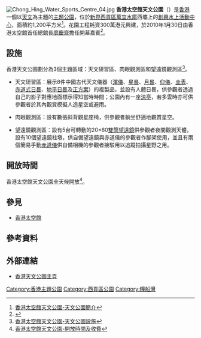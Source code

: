 [[File:Chong_Hing_Water_Sports_Centre_04.jpg|thumb]]
'''香港太空館天文公園'''（{{lang-en|Hong Kong Space Museum Astropark}}）是[[香港|香港]]一個以[[天文|天文]]為主題的[[主題公園|主題公園]]，位於[[新界|新界]][[西貢區|西貢區]][[萬宜水庫|萬宜水庫]]西壩上的[[創興水上活動中心|創興水上活動中心]]，面積約1,200平方米<ref name=main>[http://www.lcsd.gov.hk/CE/Museum/Space/Astropark/astropark_intro.php 香港太空館天文公園-天文公園簡介]</ref>。花園工程耗資300萬港元興建，於2010年1月30日由香港太空館首任總館長[[廖慶齊|廖慶齊]]擔任開幕嘉賓<ref name=hknews>{{cite news |url=http://www.info.gov.hk/gia/general/201001/30/P201001290119.htm |title=天文公園今日啟用 |publisher=香港政府新聞網 |date=2010-01-30}}</ref>。

==設施==
香港天文公園劃分為3個主題區域：天文研習區、肉眼觀測區和望遠鏡觀測區<ref>[http://www.lcsd.gov.hk/CE/Museum/Space/Astropark/astropark_facilities.php 香港太空館天文公園-天文公園設施]</ref>。

*天文研習區：展示8件中國古代天文儀器（[[渾儀|渾儀]]、[[星晷|星晷]]、[[月晷|月晷]]、[[仰儀|仰儀]]、[[圭表|圭表]]、[[赤道式日晷|赤道式日晷]]、[[地平日晷|地平日晷]]及[[正方案|正方案]]）的複製品，並設有人體日晷，供參觀者透過自己的影子對應地面標示得知當時時間；公園內有一座[[涼亭|涼亭]]，若多雲時亦可供參觀者於其內觀賞模擬人造星空或避雨。

*肉眼觀測區：設有數張斜背觀星座椅，供參觀者躺坐舒適地觀賞星空。

*望遠鏡觀測區：設有5台可轉動的20×80[[雙筒望遠鏡|雙筒望遠鏡]]供參觀者夜間觀測天體，設有10個望遠鏡柱墩，供自備望遠鏡與赤道儀的參觀者作腳架使用，並且有兩個簡易手動[[赤道儀|赤道儀]]供自備相機的參觀者接駁用以追蹤拍攝星野之用。

==開放時間==
香港太空館天文公園全天候開放<ref>[http://www.lcsd.gov.hk/CE/Museum/Space/Astropark/astropark_openinghours.php 香港太空館天文公園-開放時間及收費]</ref>。

==參見==
*[[香港太空館|香港太空館]]

==參考資料==
{{reflist}}

== 外部連結 ==
*[http://www.lcsd.gov.hk/CE/Museum/Space/Astropark/astropark_intro.php 香港天文公園主頁]

{{香港公園}}

[[Category:香港主題公園|Category:香港主題公園]]

[[Category:西貢區公園|Category:西貢區公園]]
[[Category:糧船灣|Category:糧船灣]]
